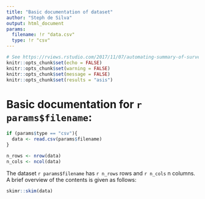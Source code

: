 ```yaml
---
title: "Basic documentation of dataset"
author: "Steph de Silva"
output: html_document
params:
  filename: !r "data.csv"
  type: !r "csv"
---
```


```r
# See https://rviews.rstudio.com/2017/11/07/automating-summary-of-surveys-with-rmarkdown/ for a really great overview of how this all works.
knitr::opts_chunk$set(echo = FALSE)
knitr::opts_chunk$set(warning = FALSE)
knitr::opts_chunk$set(message = FALSE)
knitr::opts_chunk$set(results = "asis")
```

# Basic documentation for `r params$filename`:
```r
if (params$type == "csv"){
  data <- read.csv(params$filename)
}
```

```r
n_rows <- nrow(data)
n_cols <- ncol(data)

```

The dataset `r params$filename` has `r n_rows` rows and `r n_cols` n columns. A brief overview of the contents is given as follows:

```r
skimr::skim(data)
```


